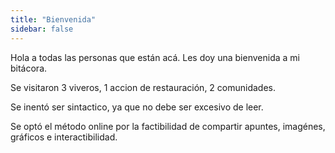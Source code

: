 ```yaml
---
title: "Bienvenida"
sidebar: false
---
```


Hola a todas las personas que están acá. Les doy una bienvenida a mi bitácora.

Se visitaron 3 viveros, 1 accion de restauración, 2 comunidades.

Se inentó ser sintactico, ya que no debe ser excesivo de leer.

Se optó el método online por la factibilidad de compartir apuntes, imagénes, gráficos e interactibilidad.



